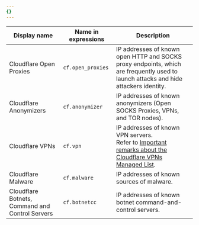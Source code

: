 ```yaml
---
{}
---
```


| Display name                                    | Name in expressions | Description                                                                                                                         |
| ----------------------------------------------- | ------------------- | ----------------------------------------------------------------------------------------------------------------------------------- |
| Cloudflare Open Proxies                         | `cf.open_proxies`   | IP addresses of known open HTTP and SOCKS proxy endpoints, which are frequently used to launch attacks and hide attackers identity. |
| Cloudflare Anonymizers                          | `cf.anonymizer`     | IP addresses of known anonymizers (Open SOCKS Proxies, VPNs, and TOR nodes).                                                        |
| Cloudflare VPNs                                 | `cf.vpn`            | IP addresses of known VPN servers.<br/>Refer to [Important remarks about the Cloudflare VPNs Managed List](#vpn-important-remarks). |
| Cloudflare Malware                              | `cf.malware`        | IP addresses of known sources of malware.                                                                                           |
| Cloudflare Botnets, Command and Control Servers | `cf.botnetcc`       | IP addresses of known botnet command-and-control servers.                                                                           |

<br />